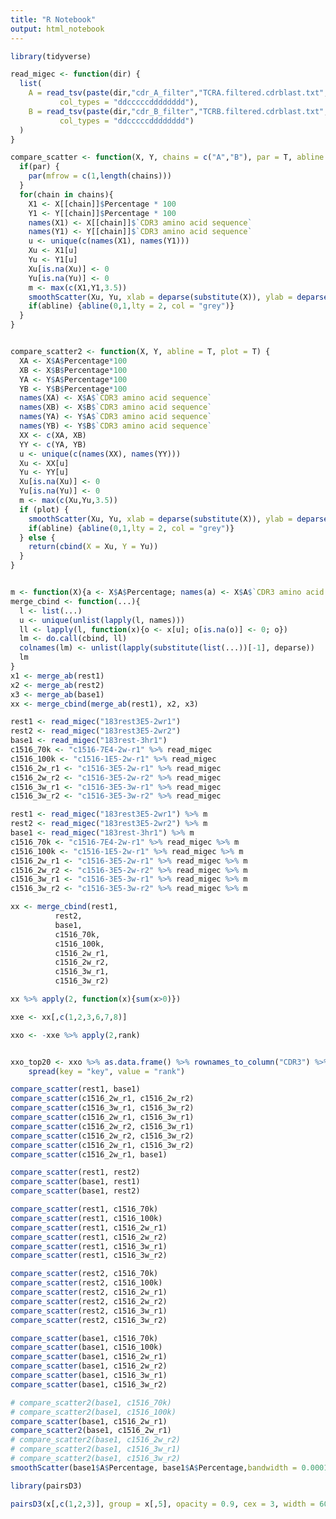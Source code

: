 ```yaml
---
title: "R Notebook"
output: html_notebook
---
```



```r
library(tidyverse)
```

```r
read_migec <- function(dir) {
  list(
    A = read_tsv(paste(dir,"cdr_A_filter","TCRA.filtered.cdrblast.txt", sep = "/"),
           col_types = "ddcccccdddddddd"),
    B = read_tsv(paste(dir,"cdr_B_filter","TCRB.filtered.cdrblast.txt", sep = "/"),
           col_types = "ddcccccdddddddd")
  )
}

compare_scatter <- function(X, Y, chains = c("A","B"), par = T, abline = T){
  if(par) {
    par(mfrow = c(1,length(chains)))
  }
  for(chain in chains){
    X1 <- X[[chain]]$Percentage * 100
    Y1 <- Y[[chain]]$Percentage * 100
    names(X1) <- X[[chain]]$`CDR3 amino acid sequence`
    names(Y1) <- Y[[chain]]$`CDR3 amino acid sequence`
    u <- unique(c(names(X1), names(Y1)))
    Xu <- X1[u]
    Yu <- Y1[u]
    Xu[is.na(Xu)] <- 0
    Yu[is.na(Yu)] <- 0
    m <- max(c(X1,Y1,3.5))
    smoothScatter(Xu, Yu, xlab = deparse(substitute(X)), ylab = deparse(substitute(Y)), main = chain, xlim = c(0,m), ylim = c(0,m),bandwidth = 0.01)
    if(abline) {abline(0,1,lty = 2, col = "grey")}
  }
}


compare_scatter2 <- function(X, Y, abline = T, plot = T) {
  XA <- X$A$Percentage*100
  XB <- X$B$Percentage*100
  YA <- Y$A$Percentage*100
  YB <- Y$B$Percentage*100
  names(XA) <- X$A$`CDR3 amino acid sequence`
  names(XB) <- X$B$`CDR3 amino acid sequence`
  names(YA) <- Y$A$`CDR3 amino acid sequence`
  names(YB) <- Y$B$`CDR3 amino acid sequence`
  XX <- c(XA, XB)
  YY <- c(YA, YB)
  u <- unique(c(names(XX), names(YY)))
  Xu <- XX[u]
  Yu <- YY[u]
  Xu[is.na(Xu)] <- 0
  Yu[is.na(Yu)] <- 0
  m <- max(c(Xu,Yu,3.5))
  if (plot) {
    smoothScatter(Xu, Yu, xlab = deparse(substitute(X)), ylab = deparse(substitute(Y)), xlim = c(0,m), ylim = c(0,m),bandwidth = 0.01)
    if(abline) {abline(0,1,lty = 2, col = "grey")}
  } else {
    return(cbind(X = Xu, Y = Yu))
  }
}



```

```r
m <- function(X){a <- X$A$Percentage; names(a) <- X$A$`CDR3 amino acid sequence`; b <- X$B$Percentage; names(b) <- X$B$`CDR3 amino acid sequence`; c(a,b)}
merge_cbind <- function(...){
  l <- list(...)
  u <- unique(unlist(lapply(l, names)))
  ll <- lapply(l, function(x){o <- x[u]; o[is.na(o)] <- 0; o})
  lm <- do.call(cbind, ll)
  colnames(lm) <- unlist(lapply(substitute(list(...))[-1], deparse))
  lm
}
x1 <- merge_ab(rest1)
x2 <- merge_ab(rest2)
x3 <- merge_ab(base1)
xx <- merge_cbind(merge_ab(rest1), x2, x3)


```



```r
rest1 <- read_migec("183rest3E5-2wr1")
rest2 <- read_migec("183rest3E5-2wr2")
base1 <- read_migec("183rest-3hr1")
c1516_70k <- "c1516-7E4-2w-r1" %>% read_migec
c1516_100k <- "c1516-1E5-2w-r1" %>% read_migec
c1516_2w_r1 <- "c1516-3E5-2w-r1" %>% read_migec
c1516_2w_r2 <- "c1516-3E5-2w-r2" %>% read_migec
c1516_3w_r1 <- "c1516-3E5-3w-r1" %>% read_migec
c1516_3w_r2 <- "c1516-3E5-3w-r2" %>% read_migec

rest1 <- read_migec("183rest3E5-2wr1") %>% m
rest2 <- read_migec("183rest3E5-2wr2") %>% m
base1 <- read_migec("183rest-3hr1") %>% m
c1516_70k <- "c1516-7E4-2w-r1" %>% read_migec %>% m
c1516_100k <- "c1516-1E5-2w-r1" %>% read_migec %>% m
c1516_2w_r1 <- "c1516-3E5-2w-r1" %>% read_migec %>% m
c1516_2w_r2 <- "c1516-3E5-2w-r2" %>% read_migec %>% m
c1516_3w_r1 <- "c1516-3E5-3w-r1" %>% read_migec %>% m
c1516_3w_r2 <- "c1516-3E5-3w-r2" %>% read_migec %>% m

xx <- merge_cbind(rest1,
          rest2,
          base1,
          c1516_70k,
          c1516_100k,
          c1516_2w_r1,
          c1516_2w_r2,
          c1516_3w_r1,
          c1516_3w_r2)


```

```r
xx %>% apply(2, function(x){sum(x>0)})

xxe <- xx[,c(1,2,3,6,7,8)]
```

```r
xxo <- -xxe %>% apply(2,rank)


xxo_top20 <- xxo %>% as.data.frame() %>% rownames_to_column("CDR3") %>% gather(-CDR3, key = "key", value = "rank") %>% group_by(key) %>% filter(rank < 20) %>%
	spread(key = "key", value = "rank")

```



```r
compare_scatter(rest1, base1)
compare_scatter(c1516_2w_r1, c1516_2w_r2)
compare_scatter(c1516_3w_r1, c1516_3w_r2)
compare_scatter(c1516_2w_r1, c1516_3w_r1)
compare_scatter(c1516_2w_r2, c1516_3w_r1)
compare_scatter(c1516_2w_r2, c1516_3w_r2)
compare_scatter(c1516_2w_r1, c1516_3w_r2)
compare_scatter(c1516_2w_r1, base1)

```


```r
compare_scatter(rest1, rest2)
compare_scatter(base1, rest1)
compare_scatter(base1, rest2)
```

```r
compare_scatter(rest1, c1516_70k)
compare_scatter(rest1, c1516_100k)
compare_scatter(rest1, c1516_2w_r1)
compare_scatter(rest1, c1516_2w_r2)
compare_scatter(rest1, c1516_3w_r1)
compare_scatter(rest1, c1516_3w_r2)
```


```r
compare_scatter(rest2, c1516_70k)
compare_scatter(rest2, c1516_100k)
compare_scatter(rest2, c1516_2w_r1)
compare_scatter(rest2, c1516_2w_r2)
compare_scatter(rest2, c1516_3w_r1)
compare_scatter(rest2, c1516_3w_r2)
```



```r
compare_scatter(base1, c1516_70k)
compare_scatter(base1, c1516_100k)
compare_scatter(base1, c1516_2w_r1)
compare_scatter(base1, c1516_2w_r2)
compare_scatter(base1, c1516_3w_r1)
compare_scatter(base1, c1516_3w_r2)
```


```r
# compare_scatter2(base1, c1516_70k)
# compare_scatter2(base1, c1516_100k)
compare_scatter(base1, c1516_2w_r1)
compare_scatter2(base1, c1516_2w_r1)
# compare_scatter2(base1, c1516_2w_r2)
# compare_scatter2(base1, c1516_3w_r1)
# compare_scatter2(base1, c1516_3w_r2)
smoothScatter(base1$A$Percentage, base1$A$Percentage,bandwidth = 0.0001)
```


```r
library(pairsD3)

pairsD3(x[,c(1,2,3)], group = x[,5], opacity = 0.9, cex = 3, width = 600)
```






